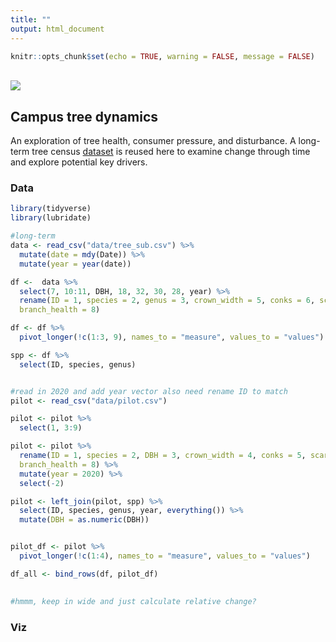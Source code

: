 ```yaml
---
title: ""
output: html_document
---
```


```r
knitr::opts_chunk$set(echo = TRUE, warning = FALSE, message = FALSE)
```

<br>
![](./trees.jpg)  

## Campus tree dynamics
An exploration of tree health, consumer pressure, and disturbance. A long-term tree census [dataset](https://search.dataone.org/view/doi%3A10.5063%2FF13F4MZC) is reused here to examine change through time and explore potential key drivers.  

### Data
```r
library(tidyverse)
library(lubridate)

#long-term
data <- read_csv("data/tree_sub.csv") %>% 
  mutate(date = mdy(Date)) %>% 
  mutate(year = year(date))

df <-  data %>% 
  select(7, 10:11, DBH, 18, 32, 30, 28, year) %>% 
  rename(ID = 1, species = 2, genus = 3, crown_width = 5, conks = 6, scars = 7,
  branch_health = 8) 

df <- df %>% 
  pivot_longer(!c(1:3, 9), names_to = "measure", values_to = "values")

spp <- df %>% 
  select(ID, species, genus)


#read in 2020 and add year vector also need rename ID to match
pilot <- read_csv("data/pilot.csv")

pilot <- pilot %>% 
  select(1, 3:9)

pilot <- pilot %>% 
  rename(ID = 1, species = 2, DBH = 3, crown_width = 4, conks = 5, scars = 6,
  branch_health = 8) %>% 
  mutate(year = 2020) %>% 
  select(-2)

pilot <- left_join(pilot, spp) %>% 
  select(ID, species, genus, year, everything()) %>% 
  mutate(DBH = as.numeric(DBH))


pilot_df <- pilot %>% 
  pivot_longer(!c(1:4), names_to = "measure", values_to = "values")

df_all <- bind_rows(df, pilot_df)
  

#hmmm, keep in wide and just calculate relative change?


```


### Viz
```r

```



